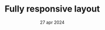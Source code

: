 ---
draft: false
date: "27 apr 2024"
title: "Fully responsive layout"
sub_title: "For all the device"
image: "/assets/imgs/icon/icon-s-16.png"
bg_color: "#ECF7FF"
border_color: "#5CBBFF"
meta:
  meta_title: "Fully responsive layout"
  meta_description: "Fully responsive layout description"
---